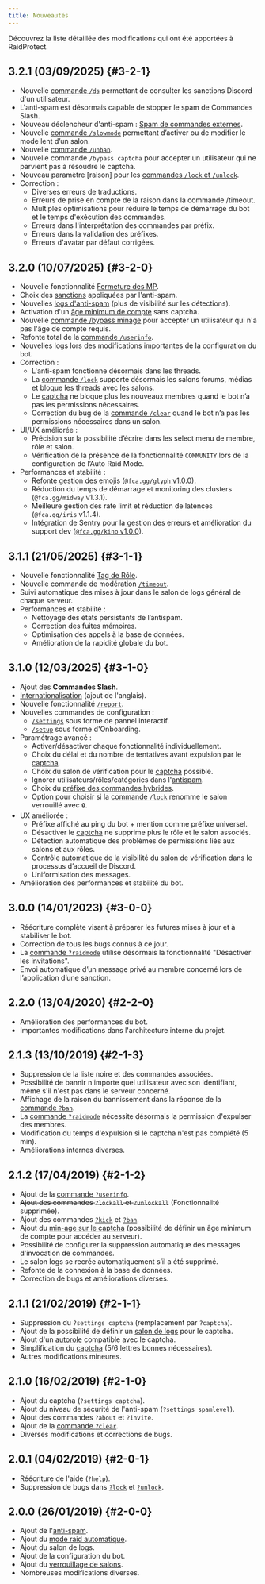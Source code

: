 ---
title: Nouveautés
---


Découvrez la liste détaillée des modifications qui ont été apportées à RaidProtect.

## 3.2.1 (03/09/2025) {#3-2-1}

- Nouvelle [commande `/ds`](./features/utilities.mdx#discord-sanctions) permettant de consulter les sanctions Discord d'un utilisateur.
- L'anti-spam est désormais capable de stopper le spam de Commandes Slash.
- Nouveau déclencheur d'anti-spam : [Spam de commandes externes](./features/anti-spam/mdx#triggers).
- Nouvelle [commande `/slowmode`](./features/moderation.md#slowmode) permettant d’activer ou de modifier le mode lent d’un salon.
- Nouvelle [commande `/unban`](./features/moderation.md#unban).
- Nouvelle commande `/bypass captcha` pour accepter un utilisateur qui ne parvient pas à résoudre le captcha.
- Nouveau paramètre [raison] pour les [commandes `/lock` et `/unlock`](.features/channel-lock.md).
- Correction :
  - Diverses erreurs de traductions.
  - Erreurs de prise en compte de la raison dans la commande /timeout.
  - Multiples optimisations pour réduire le temps de démarrage du bot et le temps d'exécution des commandes.
  - Erreurs dans l'interprétation des commandes par préfix.
  - Erreurs dans la validation des préfixes.
  - Erreurs d'avatar par défaut corrigées.

## 3.2.0 (10/07/2025) {#3-2-0}

- Nouvelle fonctionnalité [Fermeture des MP](./features/dm-lock.mdx).
- Choix des [sanctions](./features/anti-spam.mdx#triggers) appliquées par l'anti-spam. <SuggestionLink id="85" />
- Nouvelles [logs d'anti-spam](./features/anti-spam.mdx#logs) (plus de visibilité sur les détections).
- Activation d'un [âge minimum de compte](./features/raid-mode.md#minage) sans captcha. <SuggestionLink id="314" />
- Nouvelle [commande /bypass minage](./features/raid-mode.md#bypass-minage) pour accepter un utilisateur qui n'a pas l'âge de compte requis. <SuggestionLink id="447" />
- Refonte total de la [commande `/userinfo`](./features/utilities.mdx#userinfo).
- Nouvelles logs lors des modifications importantes de la configuration du bot.
- Correction :
  - L'anti-spam fonctionne désormais dans les threads.
  - La [commande `/lock`](./features/channel-lock.md) supporte désormais les salons forums, médias et bloque les threads avec les salons.
  - Le [captcha](./features/captcha.md) ne bloque plus les nouveaux membres quand le bot n’a pas les permissions nécessaires.
  - Correction du bug de la [commande `/clear`](./features/moderation.md#clear) quand le bot n’a pas les permissions nécessaires dans un salon.
- UI/UX améliorée :
  - Précision sur la possibilité d’écrire dans les select menu de membre, rôle et salon.
  - Vérification de la présence de la fonctionnalité `COMMUNITY` lors de la configuration de l’Auto Raid Mode.
- Performances et stabilité :
  - Refonte gestion des emojis ([`@fca.gg/glyph` v1.0.0](https://github.com/FCAgreatgoals/glyph)).
  - Réduction du temps de démarrage et monitoring des clusters (`@fca.gg/midway` v1.3.1).
  - Meilleure gestion des rate limit et réduction de latences (`@fca.gg/iris` v1.1.4).
  - Intégration de Sentry pour la gestion des erreurs et amélioration du support dev ([`@fca.gg/kino` v1.0.0](https://github.com/FCAgreatgoals/kino)).

## 3.1.1 (21/05/2025) {#3-1-1}

- Nouvelle fonctionnalité [Tag de Rôle](./features/tag-role.md). <SuggestionLink id="512" />
- Nouvelle commande de modération [`/timeout`](./features/moderation.md#timeout). <SuggestionLink id="52" />
- Suivi automatique des mises à jour dans le salon de logs général de chaque serveur.
- Performances et stabilité :
  - Nettoyage des états persistants de l’antispam.
  - Correction des fuites mémoires.
  - Optimisation des appels à la base de données.
  - Amélioration de la rapidité globale du bot.

## 3.1.0 (12/03/2025) {#3-1-0}

- Ajout des **Commandes Slash**. <SuggestionLink id="463" />
- [Internationalisation](./language.md) (ajout de l'anglais). <SuggestionLink id="109" />
- Nouvelle fonctionnalité [`/report`](./features/reports.md). <SuggestionLink id="164" />
- Nouvelles commandes de configuration :
  - [`/settings`](./setup.md#settings) sous forme de pannel interactif.
  - [`/setup`](./setup.md#install) sous forme d'Onboarding.
- Paramétrage avancé :
  - Activer/désactiver chaque fonctionnalité individuellement. <SuggestionLink id="356" />
  - Choix du délai et du nombre de tentatives avant expulsion par le [captcha](./features/captcha.md#config). <SuggestionLink id="363" />
  - Choix du salon de vérification pour le [captcha](./features/captcha.md) possible. <SuggestionLink id="385" />
  - Ignorer utilisateurs/rôles/catégories dans l'[antispam](./features/anti-spam.mdx#ignore). <SuggestionLink id="362" />
  - Choix du [préfixe des commandes hybrides](./guides/prefix.md). <SuggestionLink id="103" />
  - Option pour choisir si la [commande `/lock`](./features/channel-lock.md) renomme le salon verrouillé avec `🔒`.
- UX améliorée :
  - Préfixe affiché au ping du bot + mention comme préfixe universel. <SuggestionLink id="193" />
  - Désactiver le [captcha](./features/captcha.md) ne supprime plus le rôle et le salon associés. <SuggestionLink id="43" />
  - Détection automatique des problèmes de permissions liés aux salons et aux rôles. <SuggestionLink id="65" />
  - Contrôle automatique de la visibilité du salon de vérification dans le processus d’accueil de Discord.
  - Uniformisation des messages.
- Amélioration des performances et stabilité du bot.

## 3.0.0 (14/01/2023) {#3-0-0}

- Réécriture complète visant à préparer les futures mises à jour et à stabiliser le bot.
- Correction de tous les bugs connus à ce jour.
- La [commande `?raidmode`](./features/raid-mode.md) utilise désormais la fonctionnalité "Désactiver les invitations".
- Envoi automatique d’un message privé au membre concerné lors de l’application d’une sanction. <SuggestionLink id="426" />

## 2.2.0 (13/04/2020) {#2-2-0}

- Amélioration des performances du bot.
- Importantes modifications dans l'architecture interne du projet.

## 2.1.3 (13/10/2019) {#2-1-3}

- Suppression de la liste noire et des commandes associées.
- Possibilité de bannir n'importe quel utilisateur avec son identifiant, même s'il n'est pas dans le serveur concerné. <SuggestionLink id="113" /> <SuggestionLink id="148" />
- Affichage de la raison du bannissement dans la réponse de la [commande `?ban`](./features/moderation.md#ban).
- La [commande `?raidmode`](./features/raid-mode.md) nécessite désormais la permission d'expulser des membres.
- Modification du temps d'expulsion si le captcha n'est pas complété (5 min). <SuggestionLink id="129" />
- Améliorations internes diverses.

## 2.1.2 (17/04/2019) {#2-1-2}

- Ajout de la [commande `?userinfo`](./features/utilities.mdx#userinfo). <SuggestionLink id="29" />
- ~~Ajout des commandes `?lockall` et `?unlockall`~~ (Fonctionnalité supprimée).
- Ajout des commandes [`?kick`](./features/moderation.md#kick) et [`?ban`](./features/moderation.md#ban).
- Ajout du [min-age sur le captcha](./features/raid-mode.md#minage) (possibilité de définir un âge minimum de compte pour accéder au serveur).
- Possibilité de configurer la suppression automatique des messages d'invocation de commandes. <SuggestionLink id="26" />
- Le salon logs se recrée automatiquement s’il a été supprimé.
- Refonte de la connexion à la base de données.
- Correction de bugs et améliorations diverses.

## 2.1.1 (21/02/2019) {#2-1-1}

- Suppression du `?settings captcha` (remplacement par `?captcha`).
- Ajout de la possibilité de définir un [salon de logs](./features/captcha.md#logs) pour le captcha.
- Ajout d'un [autorole](./features/captcha.md#autorole) compatible avec le captcha.
- Simplification du [captcha](./features/captcha.md) (5/6 lettres bonnes nécessaires).
- Autres modifications mineures.

## 2.1.0 (16/02/2019) {#2-1-0}

- Ajout du captcha (`?settings captcha`). <SuggestionLink id="11" />
- Ajout du niveau de sécurité de l'anti-spam (`?settings spamlevel`). <SuggestionLink id="25" />
- Ajout des commandes `?about` et `?invite`.
- Ajout de la [commande `?clear`](./features/moderation.md#clear).
- Diverses modifications et corrections de bugs.

## 2.0.1 (04/02/2019) {#2-0-1}

- Réécriture de l'aide (`?help`).
- Suppression de bugs dans [`?lock`](./features/channel-lock.md#lock) et [`?unlock`](./features/channel-lock.md#unlock).

## 2.0.0 (26/01/2019) {#2-0-0}

- Ajout de l'[anti-spam](./features/anti-spam.mdx).
- Ajout du [mode raid automatique](./features/raid-mode.md#config).
- Ajout du salon de logs.
- Ajout de la configuration du bot.
- Ajout du [verrouillage de salons](./features/channel-lock.md).
- Nombreuses modifications diverses.